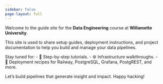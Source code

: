 ```yaml
---
sidebar: false
page-layout: full
---
```


Welcome to the guide site for the **Data Engineering** course at **Willamette University**.

This site is used to share setup guides, deployment instructions, and project documentation to help you build and manage your data pipelines.

Stay tuned for:
- 📘 Step-by-step tutorials.
- ⚙️ Infrastructure walkthroughs.
- 🚀 Deployment recipes for Railway, PostgreSQL, Grafana, PostgREST, and more.

Let's build pipelines that generate insight and impact. Happy hacking!